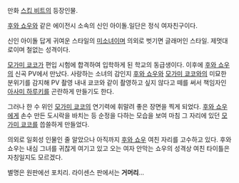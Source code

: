 만화 [[스킵 비트]]의 등장인물.

[[후와 쇼우]]와 같은 에이전시 소속의 신인 아이돌.일단은 정식 여자친구이다.

신인 아이돌 답게 귀여운 스타일의 [[미소녀]]이며 의외로 벗기면 글래머인 스타일.
제멋대로이며 철없는 성격이다.

[[모가미 쿄코]]가 편입 시험에 합격하여 입학하게 된 학교의 동급생이다. 이후에 [[후와 쇼우]]의 신곡 PV에서 만났다. 사랑하는 소녀의 감인지 [[후와 쇼우]]와 [[모가미 쿄코]]와의 미묘한 분위기를 감지해 PV 촬영 내내 쿄코와 같이 촬영하고 싶지 않다고 떼를 써서 책임자인 [[아사미 하루키]]를 곤란하게 만들기도 한다.

그러나 한 수 위인 [[모가미 쿄코]]의 연기력에 휘말려 좋은 장면을 찍게 되었다. [[후와 쇼우]]에게 손수 만든 도시락을 바치는 등 순정을 다하는 모습을 보여 마침 그 자리에 있던 [[모가미 쿄코]]를 씁쓸하게 만들었다.

의외로 일회성 인물인 줄 알았으나 아직까지 [[후와 쇼우]] 여친 자리를 고수하고 있다.
후와 쇼우는 내심 그녀를 귀찮게 여기고 있고 오는 여자 안막는 쇼우의 성격상 여친 타이틀은 자칭일지도 모르겠다.

별명은 원판에선 포치리. 라이센스 판에서는 '''거머리'''...
